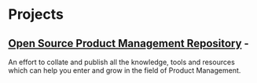 # Projects

## [Open Source Product Management Repository](https://www.pm.prismo.net/) - 

An effort to collate and publish all the knowledge, tools and resources which can help you enter and grow in the field of Product Management.
